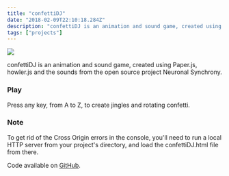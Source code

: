 ```yaml
---
title: "confettiDJ"
date: "2018-02-09T22:10:18.284Z"
description: "confettiDJ is an animation and sound game, created using Paper.js, howler.js and the sounds from the open source project Neuronal Synchrony."
tags: ["projects"]
---
```


<Img
  src="/images/posts/confetti.png"
  width={2154}
  height={1232}
  caption="confettiDJ project"
/>

confettiDJ is an animation and sound game, created using Paper.js, howler.js and the sounds from the open source project Neuronal Synchrony.

### Play

Press any key, from A to Z, to create jingles and rotating confetti.

### Note

To get rid of the Cross Origin errors in the console, you'll need to run a local HTTP server from your project's directory, and load the confettiDJ.html file from there.

Code available on [GitHub](https://github.com/eneax/confettiDJ).
